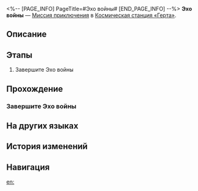 <%-- [PAGE_INFO]
PageTitle=#Эхо войны#
[END_PAGE_INFO] --%>
{{Дополнить|Диалоги.}}
{{Миссия Инфобокс
|id              = 4010130
|Название        = 
|Изображение     = Миссия Эхо войны.png
|Тип             = Миссия приключения
|Событие         = 
|Глава           = 
|Условия         = Завершена {{cx}}<!--Hidden Mission ID 4010115-->
|Персонажи       = Первопроходец
|СтартЛокация    = [[Космическая станция «Герта»]] — [[Зона поддержки]]
|Мир             = Космическая станция «Герта»
|Предыдущая      = 
|Следующая       = 
|Награды         = Разрежённый эфир*3; Кредиты*2 000
}}
'''Эхо войны''' — [[Миссия приключения]] в [[Космическая станция «Герта»]].

==Описание==
{{Описание|<!--официальное описание из Перекрёстка судеб-->}}

==Этапы==
# Завершите Эхо войны

==Прохождение==
{{Дополнить}}
===Завершите Эхо войны===
{{Описание миссии|тип=Миссия приключения|локация=Зона поддержки|Одолейте сильного противника в Эхе войны и получите награду.}}
{{Диалог Начало}}
{{Диалог Конец}}

==На других языках==
{{На других языках
|en   = Echo of War
|zhs  = 「历战余响」
|zht  = 「歷戰餘響」
|ja   = 「歴戦余韻」
|ko   = 「전쟁의 여운」
|es   = Ecos de la guerra
|fr   = Écho de la guerre
|ru   = Эхо войны
|th   = "Echo of War"
|vi   = "Dư Âm Chiến Đấu"
|de   = Echo des Krieges
|id   = "Echo of War"
|pt   = Eco da Guerra
}}

==История изменений==
{{История изменений|3.5}}

==Навигация==
{{Миссия приключения Навбокс|Глава }}

[[en:]]
